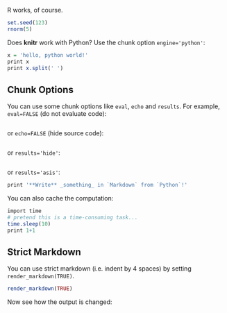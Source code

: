 R works, of course.

``` r
set.seed(123)
rnorm(5)
```

Does **knitr** work with Python? Use the chunk option `engine='python'`:

```r
x = 'hello, python world!'
print x
print x.split(' ')
```

## Chunk Options

You can use some chunk options like `eval`, `echo` and `results`. For example, `eval=FALSE` (do not evaluate code):

```r
```

or `echo=FALSE` (hide source code):

```r
```

or `results='hide'`:

```r
```

or `results='asis'`:

```r
print '**Write** _something_ in `Markdown` from `Python`!'
```

You can also cache the computation:

```r
import time
# pretend this is a time-consuming task...
time.sleep(10)
print 1+1
```

## Strict Markdown

You can use strict markdown (i.e. indent by 4 spaces) by setting `render_markdown(TRUE)`.

```r
render_markdown(TRUE)
```

Now see how the output is changed:

```r
```
